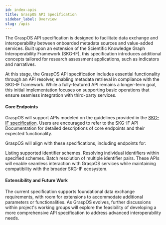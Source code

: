 ```yaml
---
id: index-apis
title: GraspOS API Specification
sidebar_label: Overview
slug: /apis
---
```


The GraspOS API specification is designed to facilitate data exchange and interoperability between onboarded metadata sources and value-added services. 
Built upon an extension of the Scientific Knowledge Graph Interoperability Framework (SKG-IF), 
this specification introduces additional concepts tailored for research assessment applications, such as indicators and narratives.


At this stage, the GraspOS API specification includes essential functionality through an API resolver, 
enabling metadata retrieval in compliance with the SKG-IF framework. 
While a fully-featured API remains a longer-term goal, this initial implementation focuses on supporting basic operations that ensure seamless integration with third-party services.

#### Core Endpoints

GraspOS will support APIs modeled on the guidelines provided in the [SKG-IF specification](https://skg-if.github.io/api/). Users are encouraged to refer to the SKG-IF API Documentation for detailed descriptions of core endpoints and their expected functionality.

GraspOS will align with these specifications, including endpoints for:

Listing supported identifier schemes.
Resolving individual identifiers within specified schemes.
Batch resolution of multiple identifier pairs.
These APIs will enable seamless interaction with GraspOS services while maintaining compatibility with the broader SKG-IF ecosystem.

#### Extensibility and Future Work

The current specification supports foundational data exchange requirements, with room for extensions to accommodate additional parameters or functionalities. As GraspOS evolves, further discussions within project's working groups will explore the feasibility of developing a more comprehensive API specification to address advanced interoperability needs.

